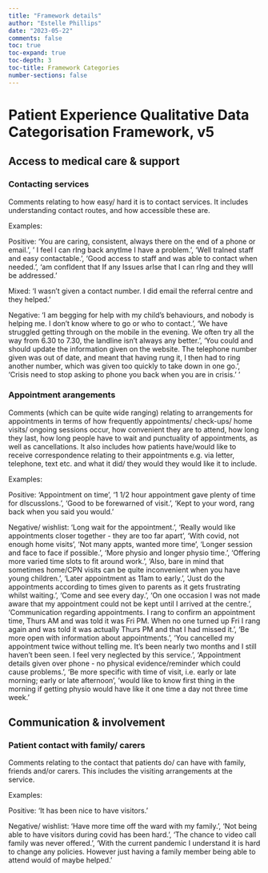 ```yaml
---
title: "Framework details"
author: "Estelle Phillips"
date: "2023-05-22"
comments: false
toc: true
toc-expand: true
toc-depth: 3
toc-title: Framework Categories
number-sections: false
---
```


# Patient Experience Qualitative Data Categorisation Framework, v5

## Access to medical care & support

::: {.callout-note icon=false title="Contacting services" collapse=true}

### Contacting services

Comments relating to how easy/ hard it is to contact services. It includes understanding contact routes, and how accessible these are.

Examples:

Positive: 'You are caring, consistent, always there on the end of a phone or email.', ' I feel I can rIng back anytIme I have a problem.', 'Well traIned staff and easy contactable.', 'Good access to staff and was able to contact when needed.', 'am confIdent that If any Issues arIse that I can rIng and they wIll be addressed.'

Mixed: 'I wasn't given a contact number. I did email the referral centre and they helped.'

Negative: 'I am begging for help with my child's behaviours, and nobody is helping me. I don't know where to go or who to contact.', 'We have struggled getting through on the mobile in the evening. We often try all the way from 6.30 to 7.30, the landline isn't always any better.', 'You could and should update the information given on the website. The telephone number given was out of date, and meant that having rung it, I then had to ring another number, which was given too quickly to take down in one go.', 'Crisis need to stop asking to phone you back when you are in crisis.'
'

:::

::: {.callout-note icon=false title="Appointment arrangements" collapse=true}

### Appointment arangements

Comments (which can be quite wide ranging) relating to arrangements for appointments in terms of how frequently appointments/ check-ups/ home visits/ ongoing sessions occur, how convenient they are to attend, how long they last, how long people have to wait and punctuality of appointments, as well as cancellations. It also includes how patients have/would like to receive correspondence relating to their appointments e.g. via letter, telephone, text etc. and what it did/ they would they would like it to include.

Examples:

Positive: 'Appointment on time', '1 1/2 hour appointment gave plenty of time for dIscussIons.', 'Good to be forewarned of visit.', 'Kept to your word, rang back when you said you would.'

Negative/ wishlist: 'Long wait for the appointment.', 'Really would like appointments closer together - they are too far apart', 'With covid, not enough home visits', 'Not many appts, wanted more time', 'Longer session and face to face if possible.', 'More physio and longer physio time.', 'Offering more varied time slots to fit around work.', 'Also, bare in mind that sometimes home/CPN visits can be quite inconvenient when you have young children.', 'Later appointment as 11am to early.', 'Just do the appointments according to times given to parents as it gets frustrating whilst waiting.', 'Come and see every day. ', 'On one occasion I was not made aware that my appointment could not be kept until I arrived at the centre.', 'Communication regarding appointments.  I rang to confirm an appointment time, Thurs AM and was told it was Fri PM.  When no one turned up Fri I rang again and was told it was actually Thurs PM and that I had missed it.', 'Be more open with information about appointments.', 'You cancelled my appointment twice without telling me. It's been nearly two months and I still haven't been seen. I feel very neglected by this service.', 'Appointment details given over phone - no physical evidence/reminder which could cause problems. ', 'Be more specific with time of visit, i.e. early or late morning; early or late afternoon', 'would like to know first thing in the morning if getting physio would have like it one time a day not three time week.'

:::


## Communication & involvement
::: {.callout-note icon=false title="Patient contact with family/ carers" collapse=true}

### Patient contact with family/ carers

Comments relating to the contact that patients do/ can have with family, friends and/or carers. This includes the visiting arrangements at the service.

Examples:

Positive: 'It has been nice to have visitors.'

Negative/ wishlist: 'Have more time off the ward with my family.', 'Not being able to have visitors during covid has been hard.', 'The chance to video call family was never offered.', 'With the current pandemic I understand it is hard to change any policies. However just having a family member being able to attend would of maybe helped.'

:::

